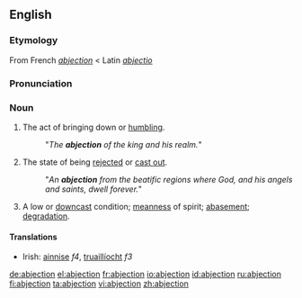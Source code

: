 ==English==

===Etymology===
From French ''[[abjection#French|abjection]]'' < Latin ''[[abjectio]]''

===Pronunciation===
{{IPA|/æbˈdʒɛkʃən/}}

===Noun===
{{en-noun}}

# The act of bringing down or [[humbling]].
#: "''The '''abjection''' of the king and his realm.''"
# {{uncommon}} The state of being [[rejected]] or [[cast out]].
#: "''An '''abjection''' from the beatific regions where God, and his angels and saints, dwell forever.''"
# A low or [[downcast]] condition; [[meanness]] of spirit; [[abasement]]; [[degradation]].

====Translations====
{{trans-top|the act of bringing down or humbling}}
{{trans-mid}}
{{trans-bottom}}

{{trans-top|the state of being rejected or cast out}}
{{trans-mid}}
{{trans-bottom}}

{{trans-top|a low or downcast condition}}
* Irish: [[ainnise]] ''f4'', [[truaillíocht]] ''f3''
{{trans-mid}}
{{trans-bottom}}

[[de:abjection]]
[[el:abjection]]
[[fr:abjection]]
[[io:abjection]]
[[id:abjection]]
[[ru:abjection]]
[[fi:abjection]]
[[ta:abjection]]
[[vi:abjection]]
[[zh:abjection]]